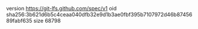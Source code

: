 version https://git-lfs.github.com/spec/v1
oid sha256:3b621d6b5c4ceaa040dfb32e9d1b3ae0fbf395b7107972d46b8745689fabf635
size 68798
